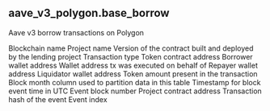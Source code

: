 ## aave_v3_polygon.base_borrow 
Aave v3 borrow transactions on Polygon

<ParamField path="blockchain">
Blockchain name
</ParamField>
<ParamField path="project">
Project name
</ParamField>
<ParamField path="version">
Version of the contract built and deployed by the lending project
</ParamField>
<ParamField path="transaction_type">
Transaction type
</ParamField>
<ParamField path="token_address">
Token contract address
</ParamField>
<ParamField path="borrower">
Borrower wallet address
</ParamField>
<ParamField path="on_behalf_of">
Wallet address tx was executed on behalf of
</ParamField>
<ParamField path="repayer">
Repayer wallet address
</ParamField>
<ParamField path="liquidator">
Liquidator wallet address
</ParamField>
<ParamField path="amount">
Token amount present in the transaction
</ParamField>
<ParamField path="block_month">
Block month column used to partition data in this table
</ParamField>
<ParamField path="block_time">
Timestamp for block event time in UTC
</ParamField>
<ParamField path="block_number">
Event block number
</ParamField>
<ParamField path="project_contract_address">
Project contract address
</ParamField>
<ParamField path="tx_hash">
Transaction hash of the event
</ParamField>
<ParamField path="evt_index">
Event index
</ParamField>
